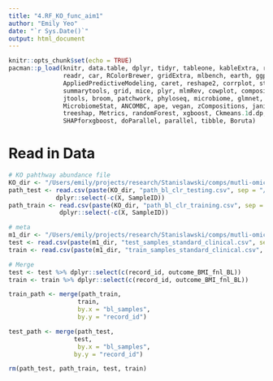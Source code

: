 ```yaml
---
title: "4.RF_KO_func_aim1"
author: "Emily Yeo"
date: "`r Sys.Date()`"
output: html_document
---
```


```r
knitr::opts_chunk$set(echo = TRUE)
pacman::p_load(knitr, data.table, dplyr, tidyr, tableone, kableExtra, readxl,
               readr, car, RColorBrewer, gridExtra, mlbench, earth, ggplot2, 
               AppliedPredictiveModeling, caret, reshape2, corrplot, stringr,
               summarytools, grid, mice, plyr, mlmRev, cowplot, compositions,
               jtools, broom, patchwork, phyloseq, microbiome, glmnet, ISLR,
               MicrobiomeStat, ANCOMBC, ape, vegan, zCompositions, janitor,
               treeshap, Metrics, randomForest, xgboost, Ckmeans.1d.dp, caret,
               SHAPforxgboost, doParallel, parallel, tibble, Boruta)
```

# Read in Data

```r
# KO pahthway abundance file
KO_dir <- "/Users/emily/projects/research/Stanislawski/comps/mutli-omic-predictions/data/functional/aim1"
path_test <- read.csv(paste(KO_dir, "path_bl_clr_testing.csv", sep = "/")) %>% 
             dplyr::select(-c(X, SampleID))
path_train <- read.csv(paste(KO_dir, "path_bl_clr_training.csv", sep = "/")) %>% 
              dplyr::select(-c(X, SampleID))

# meta
m1_dir <- "/Users/emily/projects/research/Stanislawski/comps/mutli-omic-predictions/data/clinical/transformed/aim1"
test <- read.csv(paste(m1_dir, "test_samples_standard_clinical.csv", sep = "/"))
train <- read.csv(paste(m1_dir, "train_samples_standard_clinical.csv", sep = "/"))

# Merge 
test <- test %>% dplyr::select(c(record_id, outcome_BMI_fnl_BL))
train <- train %>% dplyr::select(c(record_id, outcome_BMI_fnl_BL))

train_path <- merge(path_train, 
                   train, 
                   by.x = "bl_samples", 
                   by.y = "record_id")

test_path <- merge(path_test, 
                  test, 
                   by.x = "bl_samples", 
                  by.y = "record_id")

rm(path_test, path_train, test, train)
```




